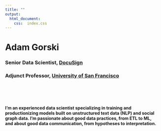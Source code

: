 ```yaml
---
title: ""
output:
  html_document:
    css:  index.css
---
```



# Adam Gorski 
### Senior Data Scientist, [DocuSign](https://www.docusign.com)
### Adjunct Professor, [University of San Francisco](https://www.usfca.edu/faculty/adam-gorski/)

<br>
<br>
<br>




#### I'm an experienced data scientist specializing in training and productionizing models built on unstructured text data (NLP) and social graph data. I'm passionate about good data practices, from ETL to ML, and about good data communication, from hypotheses to interpretation. ####
